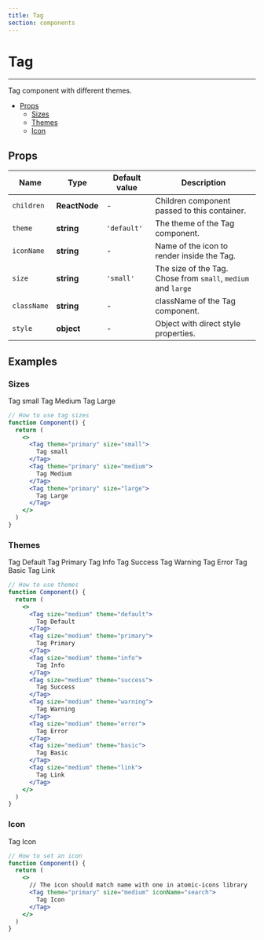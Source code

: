 ```yaml
---
title: Tag
section: components
---
```



# Tag

---

Tag component with different themes.

- [Props](#Props)
  - [Sizes](#Sizes)
  - [Themes](#Themes)
  - [Icon](#Icon)

## Props

| Name        | Type          | Default value | Description                                                   |
| ----------- | ------------- | ------------- | ------------------------------------------------------------- |
| `children`  | **ReactNode** | -             | Children component passed to this container.                  |
| `theme`     | **string**    | `'default'`   | The theme of the Tag component.                               |
| `iconName`  | **string**    | -             | Name of the icon to render inside the Tag.                    |
| `size`      | **string**    | `'small'`     | The size of the Tag. Chose from `small`, `medium` and `large` |
| `className` | **string**    | -             | className of the Tag component.                               |
| `style`     | **object**    | -             | Object with direct style properties.                          |

## Examples

### Sizes

<Demo title="Tag Sizes" background={colors.bgGrey}>
  <Flexbox
    display="flex"
    direction="row"
    justifyContent="between"
    wrap="wrap"
    alignItems="center"
  >
    <Tag theme="primary" size="small">
      Tag small
    </Tag>
    <Tag theme="primary" size="medium">
      Tag Medium
    </Tag>
    <Tag theme="primary" size="large">
      Tag Large
    </Tag>
  </Flexbox>
</Demo>

```jsx
// How to use tag sizes
function Component() {
  return (
    <>
      <Tag theme="primary" size="small">
        Tag small
      </Tag>
      <Tag theme="primary" size="medium">
        Tag Medium
      </Tag>
      <Tag theme="primary" size="large">
        Tag Large
      </Tag>
    </>
  )
}
```

### Themes

<Demo title="Tag themes" background={colors.bgGrey}>
  <Flexbox display="flex" direction="row" justifyContent="between" wrap="wrap">
    <Tag size="medium" theme="default">
      Tag Default
    </Tag>
    <Tag size="medium" theme="primary">
      Tag Primary
    </Tag>
    <Tag size="medium" theme="info">
      Tag Info
    </Tag>
    <Tag size="medium" theme="success">
      Tag Success
    </Tag>
    <Tag size="medium" theme="warning">
      Tag Warning
    </Tag>
    <Tag size="medium" theme="error">
      Tag Error
    </Tag>
    <Tag size="medium" theme="basic">
      Tag Basic
    </Tag>
    <Tag size="medium" theme="link">
      Tag Link
    </Tag>
  </Flexbox>
</Demo>

```jsx
// How to use themes
function Component() {
  return (
    <>
      <Tag size="medium" theme="default">
        Tag Default
      </Tag>
      <Tag size="medium" theme="primary">
        Tag Primary
      </Tag>
      <Tag size="medium" theme="info">
        Tag Info
      </Tag>
      <Tag size="medium" theme="success">
        Tag Success
      </Tag>
      <Tag size="medium" theme="warning">
        Tag Warning
      </Tag>
      <Tag size="medium" theme="error">
        Tag Error
      </Tag>
      <Tag size="medium" theme="basic">
        Tag Basic
      </Tag>
      <Tag size="medium" theme="link">
        Tag Link
      </Tag>
    </>
  )
}
```

### Icon

<Demo title="Tag Icon" background={colors.bgGrey}>
  <Tag theme="primary" size="medium" iconName="search">
    Tag Icon
  </Tag>
</Demo>

```jsx
// How to set an icon
function Component() {
  return (
    <>
      // The icon should match name with one in atomic-icons library
      <Tag theme="primary" size="medium" iconName="search">
        Tag Icon
      </Tag>
    </>
  )
}
```

